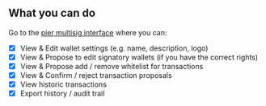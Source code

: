 ## What you can do

Go to the [pier multisig interface](https://multisig.pierwallet.com) where you can:

- [x] View & Edit wallet settings (e.g. name, description, logo)
- [x] View & Propose to edit signatory wallets (if you have the correct rights)
- [x] View & Propose add / remove whitelist for transactions
- [x] View & Confirm / reject transaction proposals
- [x] View historic transactions
- [x] Export history / audit trail
